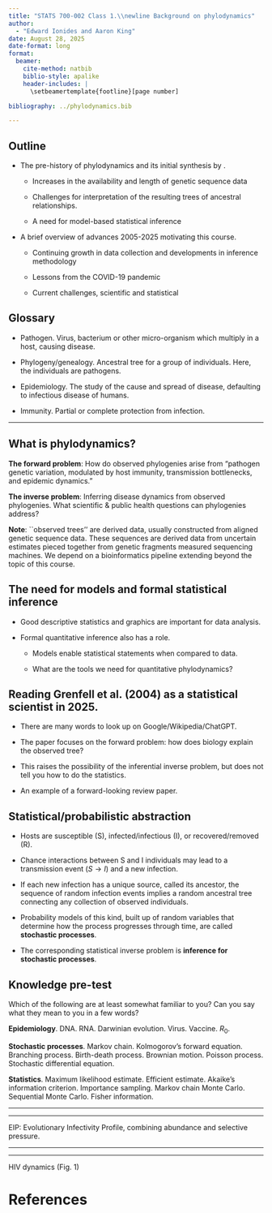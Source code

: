 ```yaml
---
title: "STATS 700-002 Class 1.\\newline Background on phylodynamics"
author:
  - "Edward Ionides and Aaron King"
date: August 28, 2025
date-format: long
format:
  beamer:
    cite-method: natbib
    biblio-style: apalike
    header-includes: |
      \setbeamertemplate{footline}[page number]

bibliography: ../phylodynamics.bib

---
```


## Outline

- The pre-history of phylodynamics and its initial synthesis by \citet{Grenfell2004}.

    + Increases in the availability and length of genetic sequence data

    + Challenges for interpretation of the resulting trees of ancestral relationships.

    + A need for model-based statistical inference

- A brief overview of advances 2005-2025 motivating this course.

    + Continuing growth in data collection and developments in inference methodology

    + Lessons from the COVID-19 pandemic

    + Current challenges, scientific and statistical

## Glossary

* Pathogen. Virus, bacterium or other micro-organism which multiply in a host, causing disease.

* Phylogeny/genealogy. Ancestral tree for a group of individuals. Here, the individuals are pathogens.

* Epidemiology. The study of the cause and spread of disease, defaulting to infectious disease of humans.

* Immunity. Partial or complete protection from infection.

----

\includegraphics[width=9.5cm]{fig1DE.png}


## What is phylodynamics?

__The forward problem__: How do observed phylogenies arise from "pathogen genetic variation, modulated by host immunity, transmission bottlenecks, and epidemic dynamics."

__The inverse problem__: Inferring disease dynamics from observed phylogenies. What scientific & public health questions can phylogenies address?

__Note__: ``observed trees'' are derived data, usually constructed from aligned genetic sequence data. These sequences are derived data from uncertain estimates pieced together from genetic fragments measured sequencing machines. We depend on a bioinformatics pipeline extending beyond the topic of this course.

## The need for models and formal statistical inference

* Good descriptive statistics and graphics are important for data analysis.

* Formal quantitative inference also has a role.

    + Models enable statistical statements when compared to data.

    + What are the tools we need for quantitative phylodynamics?


## Reading Grenfell et al. (2004) as a statistical scientist in 2025.

* There are many words to look up on Google/Wikipedia/ChatGPT.

* The paper focuses on the forward problem: how does biology explain the observed tree?

* This raises the possibility of the inferential inverse problem, but does not tell you how to do the statistics.

* An example of a forward-looking review paper.

## Statistical/probabilistic abstraction

* Hosts are susceptible (S), infected/infectious (I), or recovered/removed (R).

* Chance interactions between S and I individuals may lead to a transmission event ($S\rightarrow I$) and a new infection.
<!--
\begin{eqnarray}
S + I \rightarrow 2I
\end{eqnarray}
-->

* If each new infection has a unique source, called its ancestor, the sequence of random infection events implies a random ancestral tree connecting any collection of observed individuals.

* Probability models of this kind, built up of random variables that determine how the process progresses through time, are called __stochastic processes__.

* The corresponding statistical inverse problem is __inference for stochastic processes__.


## Knowledge pre-test

Which of the following are at least somewhat familiar to you? Can you say what they mean to you in a few words?


__Epidemiology__.  DNA. RNA. Darwinian evolution. Virus. Vaccine. $R_0$. 

__Stochastic processes__. Markov chain. Kolmogorov's forward equation. Branching process. Birth-death process. Brownian motion. Poisson process. Stochastic differential equation. 

__Statistics__. Maximum likelihood estimate.  Efficient estimate. Akaike's information criterion.  Importance sampling. Markov chain Monte Carlo. Sequential Monte Carlo. Fisher information.  


----

\includegraphics[width=10cm]{fig1AB.png}


----

\includegraphics[width=11cm]{fig2.png}

EIP: Evolutionary Infectivity Profile, combining abundance and selective pressure.

----

\includegraphics[width=9cm]{fig3.png}

----

\includegraphics[width=6cm]{fig1C.png} \includegraphics[width=3cm]{fig1G.png}

\includegraphics[width=4cm]{fig1I.png} HIV dynamics (Fig. 1)


# References


